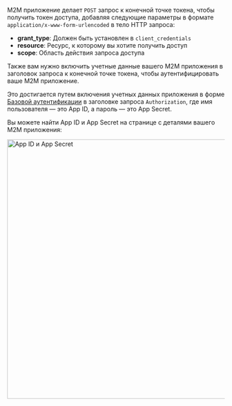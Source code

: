 
M2M приложение делает `POST` запрос к конечной точке токена, чтобы получить токен доступа, добавляя следующие параметры в формате `application/x-www-form-urlencoded` в тело HTTP запроса:

- **grant_type**: Должен быть установлен в `client_credentials`
- **resource**: Ресурс, к которому вы хотите получить доступ
- **scope**: Область действия запроса доступа

Также вам нужно включить учетные данные вашего M2M приложения в заголовок запроса к конечной точке токена, чтобы аутентифицировать ваше M2M приложение.

Это достигается путем включения учетных данных приложения в форме [Базовой аутентификации](https://developer.mozilla.org/en-US/docs/Web/HTTP/Headers/Authorization#basic_authentication) в заголовке запроса `Authorization`, где имя пользователя — это App ID, а пароль — это App Secret.

Вы можете найти App ID и App Secret на странице с деталями вашего M2M приложения:

<img alt="App ID и App Secret" src={AppIdSecretSrc} width="600px" />
